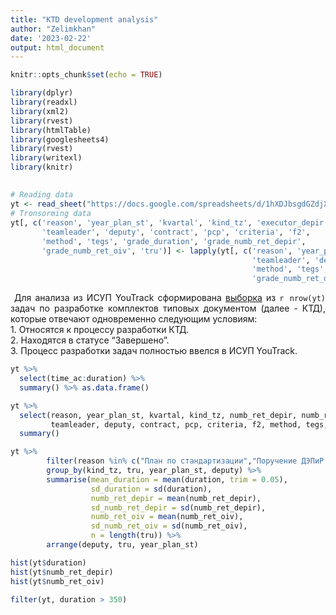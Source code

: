 ```yaml
---
title: "KTD development analysis"
author: "Zelimkhan"
date: '2023-02-22'
output: html_document
---
```


<style>
body {
text-align: justify}
</style>

```r
knitr::opts_chunk$set(echo = TRUE)
```

```r
library(dplyr)
library(readxl)
library(xml2)
library(rvest)
library(htmlTable)
library(googlesheets4)
library(rvest)
library(writexl)
library(knitr)
```

##
```r
# Reading data
yt <- read_sheet("https://docs.google.com/spreadsheets/d/1hXDJbsgdGZdjXxkxcaKKNJk9EwhP2CIPNaY5NilxkvY/edit?usp=sharing")
# Tronsorming data
yt[, c('reason', 'year_plan_st', 'kvartal', 'kind_tz', 'executor_depir','stage', 'executor_ac', 
       'teamleader', 'deputy', 'contract', 'pcp', 'criteria', 'f2', 
       'method', 'tegs', 'grade_duration', 'grade_numb_ret_depir', 
       'grade_numb_ret_oiv', 'tru')] <- lapply(yt[, c('reason', 'year_plan_st', 'kvartal', 'kind_tz', 'executor_depir','stage', 'executor_ac', 
                                                      'teamleader', 'deputy', 'contract', 'pcp', 'criteria', 'f2', 
                                                      'method', 'tegs', 'grade_duration', 'grade_numb_ret_depir', 
                                                      'grade_numb_ret_oiv', 'tru')], as.factor)
```

<div style="text-align: justify">
  \ Для анализа из ИСУП YouTrack сформирована [выборка](https://docs.google.com/spreadsheets/d/1hXDJbsgdGZdjXxkxcaKKNJk9EwhP2CIPNaY5NilxkvY/edit?usp=sharing) из `r nrow(yt)` задач по разработке комплектов типовых документом (далее - КТД), которые отвечают одновременно следующим условиям:\
1. Относятся к процессу разработки КТД.\
2. Находятся в статусе "Завершено".\
3. Процесс разработки задач полностью ввелся в ИСУП YouTrack.
</div>

```r
yt %>% 
  select(time_ac:duration) %>% 
  summary() %>% as.data.frame()
```

```r
yt %>% 
  select(reason, year_plan_st, kvartal, kind_tz, numb_ret_depir, numb_ret_oiv,
         teamleader, deputy, contract, pcp, criteria, f2, method, tegs, time_ac:tru) %>% 
  summary()

```


```r
yt %>% 
        filter(reason %in% c("План по стандартизации","Поручение ДЭПиР или руководства"), kind_tz == "ТТЗ") %>% 
        group_by(kind_tz, tru, year_plan_st, deputy) %>% 
        summarise(mean_duration = mean(duration, trim = 0.05),
                  sd_duration = sd(duration),
                  numb_ret_depir = mean(numb_ret_depir),
                  sd_numb_ret_depir = sd(numb_ret_depir),
                  numb_ret_oiv = mean(numb_ret_oiv),
                  sd_numb_ret_oiv = sd(numb_ret_oiv),
                  n = length(tru)) %>% 
        arrange(deputy, tru, year_plan_st)

hist(yt$duration)
hist(yt$numb_ret_depir)
hist(yt$numb_ret_oiv)

filter(yt, duration > 350)
```

